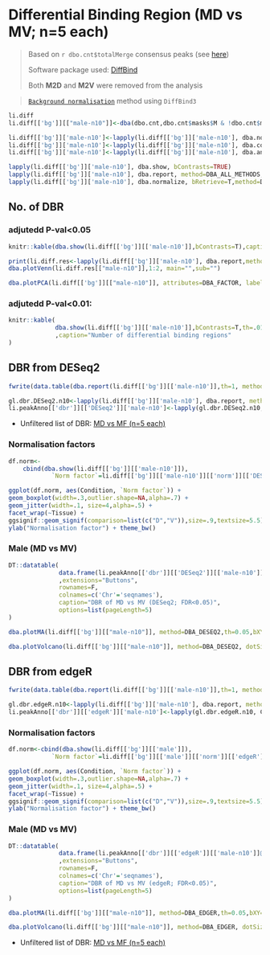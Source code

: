 # Differential Binding Region (MD vs MV; n=5 each) {#diffbind-md-vs-mv-n-10}

> Based on `r dbo.cnt$totalMerge` consensus peaks (see [here](#consensus_peak))
>
> Software package used: [DiffBind](https://bioconductor.org/packages/release/bioc/html/DiffBind.html)
>
> Both **M2D** and **M2V** were removed from the analysis

> [`Background normalisation`](https://bioconductor.org/packages/3.12/bioc/vignettes/DiffBind/inst/doc/DiffBind.pdf#page=38) method using `DiffBind3`

```r
li.diff
li.diff[['bg']][["male-n10"]]<-dba(dbo.cnt,dbo.cnt$masks$M & !dbo.cnt$mask$Replicate.2) # isa DBA

li.diff[['bg']]['male-n10']<-lapply(li.diff[['bg']]['male-n10'], dba.normalize, method=DBA_ALL_METHODS,normalize=DBA_NORM_NATIVE,library=DBA_LIBSIZE_FULL,background=TRUE)
li.diff[['bg']]['male-n10']<-lapply(li.diff[['bg']]['male-n10'], dba.contrast, design="~Replicate+Factor")
li.diff[['bg']]['male-n10']<-lapply(li.diff[['bg']]['male-n10'], dba.analyze, method=DBA_ALL_METHODS)

lapply(li.diff[['bg']]['male-n10'], dba.show, bContrasts=TRUE)
lapply(li.diff[['bg']]['male-n10'], dba.report, method=DBA_ALL_METHODS,bDB=T,bGain=T,bLoss=T)
lapply(li.diff[['bg']]['male-n10'], dba.normalize, bRetrieve=T,method=DBA_ALL_METHODS)

```
## No. of DBR
### adjutedd P-val<0.05
```r
knitr::kable(dba.show(li.diff[['bg']][['male-n10']],bContrasts=T),caption="Number of differential binding regions")
```

```r
print(li.diff.res<-lapply(li.diff[['bg']]['male-n10'], dba.report,method=DBA_ALL_METHODS,bDB=TRUE,bAll=TRUE)) # isa DBA
dba.plotVenn(li.diff.res[["male-n10"]],1:2, main="",sub="")
```

```r
dba.plotPCA(li.diff[['bg']][["male-n10"]], attributes=DBA_FACTOR, label=DBA_ID) 
```

### adjutedd P-val<0.01:
```r
knitr::kable(
             dba.show(li.diff[['bg']][['male-n10']],bContrasts=T,th=.01)
             ,caption="Number of differential binding regions"
)
```

## DBR from DESeq2
```r
fwrite(data.table(dba.report(li.diff[['bg']][['male-n10']],th=1, method=DBA_DESEQ2, DataType=DBA_DATA_FRAME,bCounts=T))[order(Chr,Start)],file="RData/DBR_analysis_unfiltered_male_n10<-DESeq2.csv.gz")

gl.dbr.DESeq2.n10<-lapply(li.diff[['bg']]['male-n10'], dba.report, method=DBA_DESEQ2, DataType=DBA_DATA_GRANGES)
li.peakAnno[['dbr']][['DESeq2']]['male-n10']<-lapply(gl.dbr.DESeq2.n10, ChIPseeker::annotatePeak, tssRegion=c(-2e3, 2e3), TxDb=txdb, annoDb="org.Hs.eg.db", verbose=F) # list of 'csAnno'
```
- Unfiltered list of DBR: [MD vs MF (n=5 each)](RData/DBR_analysis_unfiltered_male_n10_DESeq2.csv.gz)

### Normalisation factors
```r
df.norm<-
    cbind(dba.show(li.diff[['bg']][['male-n10']]),
            `Norm factor`=li.diff[['bg']][['male-n10']][['norm']][['DESeq2']]$norm.facs)

ggplot(df.norm, aes(Condition, `Norm factor`)) + 
geom_boxplot(width=.3,outlier.shape=NA,alpha=.7) + 
geom_jitter(width=.1, size=4,alpha=.5) + 
facet_wrap(~Tissue) +
ggsignif::geom_signif(comparison=list(c("D","V")),size=.9,textsize=5.5) +
ylab("Normalisation factor") + theme_bw()

```

### Male (MD vs MV)
```r
DT::datatable(
              data.frame(li.peakAnno[['dbr']][['DESeq2']][['male-n10']]@anno)
              ,extensions="Buttons",
              rownames=F,
              colnames=c('Chr'='seqnames'),
              caption="DBR of MD vs MV (DESeq2; FDR<0.05)",
              options=list(pageLength=5)
)
```

```r
dba.plotMA(li.diff[['bg']][["male-n10"]], method=DBA_DESEQ2,th=0.05,bXY=F,bSmooth=F,dotSize=1.5) 
```

```r
dba.plotVolcano(li.diff[['bg']][["male-n10"]], method=DBA_DESEQ2, dotSize=1.5,th=0.05)
```

## DBR from edgeR
```r
fwrite(data.table(dba.report(li.diff[['bg']][['male-n10']],th=1, method=DBA_EDGER, DataType=DBA_DATA_FRAME,bCounts=F))[order(Chr,Start)],file="RData/DBR_analysis_unfiltered_male_n10_edgeR.csv.gz")

gl.dbr.edgeR.n10<-lapply(li.diff[['bg']]['male-n10'], dba.report, method=DBA_EDGER, DataType=DBA_DATA_GRANGES)
li.peakAnno[['dbr']][['edgeR']]['male-n10']<-lapply(gl.dbr.edgeR.n10, ChIPseeker::annotatePeak, tssRegion=c(-2e3, 2e3), TxDb=txdb, annoDb="org.Hs.eg.db", verbose=F) # list of 'csAnno'
```

### Normalisation factors
```r
df.norm<-cbind(dba.show(li.diff[['bg']][['male']]),
            `Norm factor`=li.diff[['bg']][['male']][['norm']][['edgeR']]$norm.facs)

ggplot(df.norm, aes(Condition, `Norm factor`)) + 
geom_boxplot(width=.3,outlier.shape=NA,alpha=.7) + 
geom_jitter(width=.1, size=4,alpha=.5) + 
facet_wrap(~Tissue) +
ggsignif::geom_signif(comparison=list(c("D","V")),size=.9,textsize=5.5) +
ylab("Normalisation factor") + theme_bw()

```

### Male (MD vs MV)
```r
DT::datatable(
              data.frame(li.peakAnno[['dbr']][['edgeR']][['male-n10']]@anno)
              ,extensions="Buttons",
              rownames=F,
              colnames=c('Chr'='seqnames'),
              caption="DBR of MD vs MV (edgeR; FDR<0.05)",
              options=list(pageLength=5)
)
```

```r
dba.plotMA(li.diff[['bg']][["male-n10"]], method=DBA_EDGER,th=0.05,bXY=F,bSmooth=F,dotSize=1.5,bNormalized=T)
```

```r
dba.plotVolcano(li.diff[['bg']][["male-n10"]], method=DBA_EDGER, dotSize=1.5, th=0.05, fold=log2(2))
```

- Unfiltered list of DBR: [MD vs MF (n=5 each)](RData/DBR_analysis_unfiltered_male_n10_edgeR.csv.gz)
